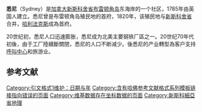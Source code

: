 {{Infobox settlement
| official_name          = 悉尼

| settlement_type        = [[社区|社区]]
| image_skyline          = File:Downtown Sydney 2017.jpg

| motto                  = 
| pushpin_map            = Nova Scotia<!-- the name of a location map as per http://en.wikipedia.org/wiki/Template:Location_map -->
| pushpin_label_position = left<!-- the position of the pushpin label: left, right, top, bottom, none -->
| pushpin_map_caption    = 悉尼位於新斯科舍省的位置
| coordinates            = {{coord|46|08|11|N|60|11|44|W|region:CA-NS|display=inline,title}}
| subdivision_type       = 國家
| subdivision_name       = 加拿大
| subdivision_type1      = [[加拿大行政区划|加拿大行政区划]]
| subdivision_name1      = [[诺瓦斯科舍省|诺瓦斯科舍省]]
| subdivision_type2      = [[新斯科舍省行政区划|新斯科舍省行政区划]]
| subdivision_name2      = {{link-en|開普布雷頓郡|Cape Breton County}}
| subdivision_type3      = [[基层政权|基层政权]]
| subdivision_name3      = {{link-en|布雷頓角地區自治市|Cape Breton Regional Municipality}}
| established_title      = 建立
| established_date       = 1785
| established_title2     = [[市法團|市法團]] 
| established_date2      = 1904
| established_title3     = 解散
| established_date3      = 1995年8月1日
| named_for              = [[第一代悉尼子爵托马斯·汤森|第一代悉尼子爵托马斯·汤森]]
| government_type        = 
| government_footnotes   = 
| leader_title           = 
| leader_name            = 
| unit_pref              = metric
| area_footnotes         = 
| area_total_km2         = 29.43
| area_total_sq_mi       =
| area_land_km2          = 
| area_water_km2         = 
| area_water_percent     = 
| elevation_max_m        = 66
| elevation_min_m        = 0
| population_footnotes   = {{sfnp|Statistics Canada|2016}}
| population_total       = 29,904
| population_as_of       = 2016
| population_density_km2 = auto
| population_density_metro_km2 = 718.50
| population_note = 
| timezone               = [[大西洋时区|大西洋时区]]
| utc_offset             = −04:00
| timezone_DST           = ADT
| utc_offset_DST         = −03:00

| website                = {{Official URL}}
}}
'''悉尼'''（Sydney）是[[加拿大|加拿大]][[诺瓦斯科舍省|新斯科舍省]][[布雷顿角岛|布雷顿角岛]]东海岸的一个社区，1785年由英国人建立。悉尼曾是布雷顿角岛殖民地的首府，1820年，该殖民地与[[诺瓦斯科舍省|新斯科舍省]]合并，[[哈利法克斯|哈利法克斯]]成為首府。

20世纪初，悉尼人口迅速膨胀，悉尼成为北美主要钢铁厂區之一。20世纪70年代初後，由于工厂陸續斷關閉，悉尼的人口不断减少{{Sfnp|Lebel|1967-10-18}}。後悉尼的产业轉型為客户支持[[呼叫中心|呼叫中心]]和旅游业。

==参考文献==
{{reflist}}

[[Category:引文格式1维护：日期与年|Category:引文格式1维护：日期与年]]
[[Category:含有哈佛参考文献格式系列模板链接指向错误的页面|Category:含有哈佛参考文献格式系列模板链接指向错误的页面]]
[[Category:维基数据存在坐标数据的页面|Category:维基数据存在坐标数据的页面]]
[[Category:新斯科細亞省地理|Category:新斯科細亞省地理]]